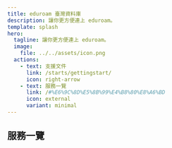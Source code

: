 ```yaml
---
title: eduroam 臺灣資料庫
description: 讓你更方便連上 eduroam。
template: splash
hero:
  tagline: 讓你更方便連上 eduroam。
  image:
    file: ../../assets/icon.png
  actions:
    - text: 支援文件
      link: /starts/gettingstart/
      icon: right-arrow
    - text: 服務一覽
      link: /#%E6%9C%8D%E5%8B%99%E4%B8%80%E8%A6%BD
      icon: external
      variant: minimal
---
```



## 服務一覽

<CardGrid stagger>
	<LinkCard
	title="iDP 設定檔資料庫"
	href="/services/idp_profile_db/"
	description="用於 geteduroam 程式的設定檔。"
	/>
	<LinkCard
	title="iDP Realm & 憑證資料庫"
	href="/services/idp_realm_cert_db/"
	description="臺灣目前所有接入學術漫遊的機構清單、以及其 RADIUS 伺服器憑證。"
	/>
	<LinkCard
	title="設定檔線上 / 單機生成器"
	href="/services/profile_gen/"
	description="可即時生成任意單位的設定檔，使用中國科大與西安科大的測試伺服器，單機版亦支援地端 RADIUS 主機。"
	/>
	<LinkCard
	title="TANetRoaming 向上相容設定檔"
	href="/services/offload/"
	description="內部實驗中，未來將可以使不支援 EAP 認證的 iDP 可使用 eduroam 服務。"
	/>
</CardGrid>